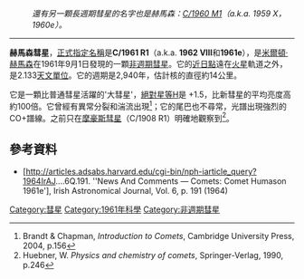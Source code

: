 :''還有另一顆長週期彗星的名字也是赫馬森：[[C/1960_M1|C/1960 M1]]（a.k.a. 1959 X，1960e）。''
----
'''赫馬森彗星'''，[[彗星#命名規則|正式指定名稱]]是'''C/1961 R1'''（a.k.a. '''1962 VIII'''和'''1961e'''），是[[米爾頓·赫馬森|米爾頓·赫馬森]]在1961年9月1日發現的一顆[[非週期彗星列表|非週期]][[彗星|彗星]]。它的[[近日點|近日點]]遠在[[火星|火星]]軌道之外，是2.133[[天文單位|天文單位]]。它的週期是2,940年，估計核的直徑約14公里。

它是一顆比普通彗星活躍的'大彗星'，[[絕對星等#行星的绝对星等H|絕對星等H]]是 +1.5，比新彗星的平均亮度高約100倍。它曾經有異常分裂和湍流出現<ref name=brandt>Brandt & Chapman, ''Introduction to Comets'', Cambridge University Press, 2004, p.156</ref>；它的尾巴也不尋常，光譜出現強烈的CO+譜線。之前只在[[摩豪斯彗星|摩豪斯彗星]]（C/1908 R1）明確地觀察到<ref name=heubner>Huebner, W. ''Physics and chemistry of comets'', Springer-Verlag, 1990, p.246</ref>。

== 參考資料 ==
{{reflist}}
* [http://articles.adsabs.harvard.edu/cgi-bin/nph-iarticle_query?1964IrAJ....6Q.191. ''News And Comments — Comets: Comet Humason 1961e'], Irish Astronomical Journal, Vol. 6, p. 191 (1964)

{{彗星}}

{{DEFAULTSORT:Humason, 1961 R1}}
[[Category:彗星|Category:彗星]]
[[Category:1961年科學|Category:1961年科學]]
[[Category:非週期彗星|Category:非週期彗星]]

{{comet-stub}}